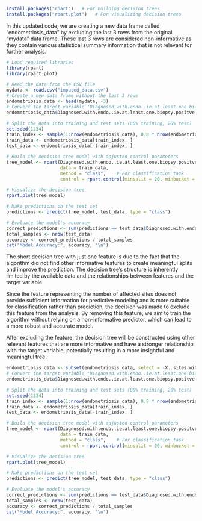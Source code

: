 

```{r setup, results='hide'}
install.packages("rpart")   # For building decision trees
install.packages("rpart.plot")   # For visualizing decision trees

```

In this updated code, we are creating a new data frame called "endometriosis_data" by excluding the last 3 rows from the original "mydata" data frame. These last 3 rows are considered non-informative as they contain various statistical summary information that is not relevant for further analysis.


```{r}
# Load required libraries
library(rpart)
library(rpart.plot)

# Read the data from the CSV file
mydata <- read.csv("imputed_data.csv")
# Create a new data frame without the last 3 rows
endometriosis_data <- head(mydata, -3)
# Convert the target variable "Diagnosed.with.endo..ie.at.least.one.biopsy.positve." to a factor
endometriosis_data$Diagnosed.with.endo..ie.at.least.one.biopsy.positve. <- as.factor(endometriosis_data$Diagnosed.with.endo..ie.at.least.one.biopsy.positve.)

# Split the data into training and test sets (80% training, 20% test)
set.seed(1234)
train_index <- sample(1:nrow(endometriosis_data), 0.8 * nrow(endometriosis_data))
train_data <- endometriosis_data[train_index, ]
test_data <- endometriosis_data[-train_index, ]

# Build the decision tree model with adjusted control parameters
tree_model <- rpart(Diagnosed.with.endo..ie.at.least.one.biopsy.positve. ~ .,
                    data = train_data,
                    method = "class",    # For classification task
                    control = rpart.control(minsplit = 20, minbucket = 10, cp = 0.001))

# Visualize the decision tree
rpart.plot(tree_model)

# Make predictions on the test set
predictions <- predict(tree_model, test_data, type = "class")

# Evaluate the model's accuracy
correct_predictions <- sum(predictions == test_data$Diagnosed.with.endo..ie.at.least.one.biopsy.positve.)
total_samples <- nrow(test_data)
accuracy <- correct_predictions / total_samples
cat("Model Accuracy:", accuracy, "\n")

```
The short decision tree with just one feature is due to the fact that the algorithm did not find other informative features to create meaningful splits and improve the prediction. The decision tree's structure is inherently limited by the available data and the relationships between features and the target variable.

Since the feature representing the number of affected sites does not provide sufficient information for predictive modeling and is more suitable for classification rather than prediction, the decision was made to exclude this feature from the analysis. By removing this feature, we aim to train the algorithm without relying on a non-informative predictor, which can lead to a more robust and accurate model.

After excluding the feature, the decision tree will be constructed using other relevant features that are more informative and have a stronger relationship with the target variable, potentially resulting in a more insightful and meaningful tree.
```{r}
endometriosis_data <- subset(endometriosis_data, select = -X..sites.with.confirmed.endo.on.histology)
# Convert the target variable "Diagnosed.with.endo..ie.at.least.one.biopsy.positve." to a factor
endometriosis_data$Diagnosed.with.endo..ie.at.least.one.biopsy.positve. <- as.factor(endometriosis_data$Diagnosed.with.endo..ie.at.least.one.biopsy.positve.)

# Split the data into training and test sets (80% training, 20% test)
set.seed(1234)
train_index <- sample(1:nrow(endometriosis_data), 0.8 * nrow(endometriosis_data))
train_data <- endometriosis_data[train_index, ]
test_data <- endometriosis_data[-train_index, ]

# Build the decision tree model with adjusted control parameters
tree_model <- rpart(Diagnosed.with.endo..ie.at.least.one.biopsy.positve. ~ .,
                    data = train_data,
                    method = "class",    # For classification task
                    control = rpart.control(minsplit = 20, minbucket = 10, cp = 0.001))

# Visualize the decision tree
rpart.plot(tree_model)

# Make predictions on the test set
predictions <- predict(tree_model, test_data, type = "class")

# Evaluate the model's accuracy
correct_predictions <- sum(predictions == test_data$Diagnosed.with.endo..ie.at.least.one.biopsy.positve.)
total_samples <- nrow(test_data)
accuracy <- correct_predictions / total_samples
cat("Model Accuracy:", accuracy, "\n")

```
